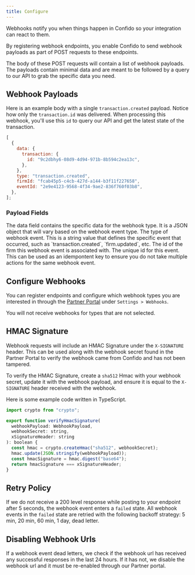 ```yaml
---
title: Configure
---
```


Webhooks notify you when things happen in Confido so your integration can react to them.

By registering webhook endpoints, you enable Confido to send webhook payloads as part of POST requests to these endpoints.

The body of these POST requests will contain a list of webhook payloads. The payloads contain minimal data and are meant to be followed by a query to our API to grab the specific data you need.

## Webhook Payloads

Here is an example body with a single `transaction.created` payload. Notice how only the `transaction.id` was delivered. When processing this webhook, you'll use this `id` to query our API and get the latest state of the transaction.

```javascript
[
  {
    data: {
      transaction: {
        id: "9c2dbhy6-08d9-4d94-971b-8b594c2ea13c",
      },
    },
    type: "transaction.created",
    firmId: "fcab45p5-c4cb-427d-a144-b3f11f227658",
    eventId: "2e9e4123-9568-4f34-9ae2-836f760f03b8",
  },
];
```

### Payload Fields

<ParamField body="data" type="object" required>
  The data field contains the specific data for the webhook type. It is a JSON
  object that will vary based on the webhook event type.
</ParamField>

<ParamField body="type" type="string" required>
  The type of webhook event. This is a string value that defines the specific
  event that occurred, such as `transaction.created`, `firm.updated`, etc.
</ParamField>

<ParamField body="firmId" type="string" required>
  The id of the firm this webhook event is associated with.
</ParamField>

<ParamField body="eventId" type="string" required>
  The unique id for this event. This can be used as an idempontent key to ensure
  you do not take multiple actions for the same webhook event.
</ParamField>

## Configure Webhooks

You can register endpoints and configure which webhook types you are interested in through the [Partner Portal](https://app.sandbox.confidolegal.com/) under `Settings > Webhooks`.

<Note>You will not receive webhooks for types that are not selected.</Note>

## HMAC Signature

Webhook requests will include an HMAC Signature under the `X-SIGNATURE` header. This can be used along with the webhook secret found in the Partner Portal to verify the webhook came from Confido and has not been tampered.

To verify the HMAC Signature, create a `sha512` Hmac with your webhook secret, update it with the webhook payload, and ensure it is equal to the `X-SIGNATURE` header received with the webhook.

Here is some example code written in TypeScript.

```javascript
import crypto from "crypto";

export function verifyHmacSignature(
  webhookPayload: WebhookPayload,
  webhookSecret: string,
  xSignatureHeader: string
): boolean {
  const hmac = crypto.createHmac("sha512", webhookSecret);
  hmac.update(JSON.stringify(webhookPayload));
  const hmacSignature = hmac.digest("base64");
  return hmacSignature === xSignatureHeader;
}
```

## Retry Policy

If we do not receive a 200 level response while posting to your endpoint after 5 seconds, the webhook event enters a `failed` state. All webhook events in the `failed` state are retried with the following backoff strategy: 5 min, 20 min, 60 min, 1 day, dead letter.

## Disabling Webhook Urls

If a webhook event dead letters, we check if the webhook url has received any successful responses in the last 24 hours. If it has not, we disable the webhook url and it must be re-enabled through our Partner portal.
